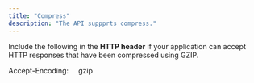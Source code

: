 ```yaml
---
title: "Compress"
description: "The API suppprts compress."
---
```


Include the following in the **HTTP header** if your application can accept HTTP responses that have been compressed using GZIP.

Accept-Encoding:     gzip